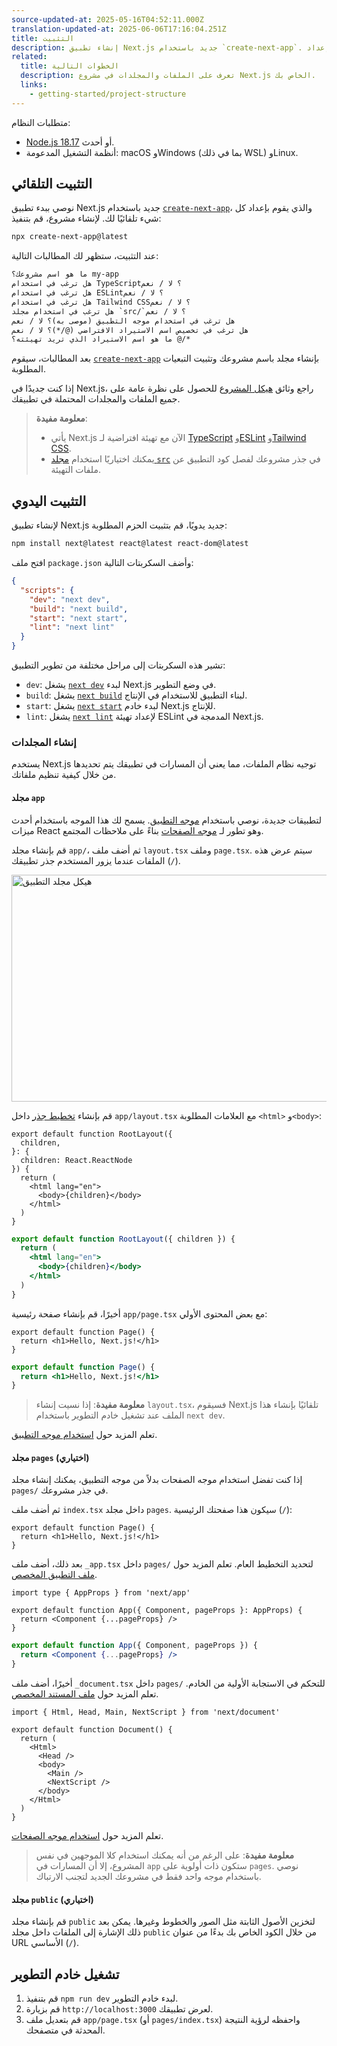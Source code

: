```yaml
---
source-updated-at: 2025-05-16T04:52:11.000Z
translation-updated-at: 2025-06-06T17:16:04.251Z
title: التثبيت
description: إنشاء تطبيق Next.js جديد باستخدام `create-next-app`. إعداد TypeScript والأنماط وتهيئة ملف `next.config.js`.
related:
  title: الخطوات التالية
  description: تعرف على الملفات والمجلدات في مشروع Next.js الخاص بك.
  links:
    - getting-started/project-structure
---
```


متطلبات النظام:

- [Node.js 18.17](https://nodejs.org/) أو أحدث.
- أنظمة التشغيل المدعومة: macOS وWindows (بما في ذلك WSL) وLinux.

## التثبيت التلقائي

نوصي ببدء تطبيق Next.js جديد باستخدام [`create-next-app`](/docs/app/api-reference/cli/create-next-app)، والذي يقوم بإعداد كل شيء تلقائيًا لك. لإنشاء مشروع، قم بتنفيذ:

```bash filename="Terminal"
npx create-next-app@latest
```

عند التثبيت، ستظهر لك المطالبات التالية:

```txt filename="Terminal"
ما هو اسم مشروعك؟ my-app
هل ترغب في استخدام TypeScript؟ لا / نعم
هل ترغب في استخدام ESLint؟ لا / نعم
هل ترغب في استخدام Tailwind CSS؟ لا / نعم
هل ترغب في استخدام مجلد `src/`؟ لا / نعم
هل ترغب في استخدام موجه التطبيق (موصى به)؟ لا / نعم
هل ترغب في تخصيص اسم الاستيراد الافتراضي (@/*)؟ لا / نعم
ما هو اسم الاستيراد الذي تريد تهيئته؟ @/*
```

بعد المطالبات، سيقوم [`create-next-app`](/docs/app/api-reference/cli/create-next-app) بإنشاء مجلد باسم مشروعك وتثبيت التبعيات المطلوبة.

إذا كنت جديدًا في Next.js، راجع وثائق [هيكل المشروع](/docs/getting-started/project-structure) للحصول على نظرة عامة على جميع الملفات والمجلدات المحتملة في تطبيقك.

> **معلومة مفيدة**:
>
> - يأتي Next.js الآن مع تهيئة افتراضية لـ [TypeScript](/docs/app/building-your-application/configuring/typescript) و[ESLint](/docs/app/building-your-application/configuring/eslint) و[Tailwind CSS](/docs/app/building-your-application/styling/tailwind-css).
> - يمكنك اختياريًا استخدام [مجلد `src`](/docs/app/building-your-application/configuring/src-directory) في جذر مشروعك لفصل كود التطبيق عن ملفات التهيئة.

## التثبيت اليدوي

لإنشاء تطبيق Next.js جديد يدويًا، قم بتثبيت الحزم المطلوبة:

```bash filename="Terminal"
npm install next@latest react@latest react-dom@latest
```

افتح ملف `package.json` وأضف السكربتات التالية:

```json filename="package.json"
{
  "scripts": {
    "dev": "next dev",
    "build": "next build",
    "start": "next start",
    "lint": "next lint"
  }
}
```

تشير هذه السكربتات إلى مراحل مختلفة من تطوير التطبيق:

- `dev`: يشغل [`next dev`](/docs/app/api-reference/cli/next#next-dev-options) لبدء Next.js في وضع التطوير.
- `build`: يشغل [`next build`](/docs/app/api-reference/cli/next#next-build-options) لبناء التطبيق للاستخدام في الإنتاج.
- `start`: يشغل [`next start`](/docs/app/api-reference/cli/next#next-start-options) لبدء خادم Next.js للإنتاج.
- `lint`: يشغل [`next lint`](/docs/app/api-reference/cli/next#next-lint-options) لإعداد تهيئة ESLint المدمجة في Next.js.

### إنشاء المجلدات

يستخدم Next.js توجيه نظام الملفات، مما يعني أن المسارات في تطبيقك يتم تحديدها من خلال كيفية تنظيم ملفاتك.

#### مجلد `app`

لتطبيقات جديدة، نوصي باستخدام [موجه التطبيق](/docs/app). يسمح لك هذا الموجه باستخدام أحدث ميزات React وهو تطور لـ [موجه الصفحات](/docs/pages) بناءً على ملاحظات المجتمع.

قم بإنشاء مجلد `app/`، ثم أضف ملف `layout.tsx` وملف `page.tsx`. سيتم عرض هذه الملفات عندما يزور المستخدم جذر تطبيقك (`/`).

<Image
  alt="هيكل مجلد التطبيق"
  srcLight="/docs/light/app-getting-started.png"
  srcDark="/docs/dark/app-getting-started.png"
  width="1600"
  height="363"
/>

قم بإنشاء [تخطيط جذر](/docs/app/building-your-application/routing/pages-and-layouts#root-layout-required) داخل `app/layout.tsx` مع العلامات المطلوبة `<html>` و`<body>`:

```tsx filename="app/layout.tsx" switcher
export default function RootLayout({
  children,
}: {
  children: React.ReactNode
}) {
  return (
    <html lang="en">
      <body>{children}</body>
    </html>
  )
}
```

```jsx filename="app/layout.js" switcher
export default function RootLayout({ children }) {
  return (
    <html lang="en">
      <body>{children}</body>
    </html>
  )
}
```

أخيرًا، قم بإنشاء صفحة رئيسية `app/page.tsx` مع بعض المحتوى الأولي:

```tsx filename="app/page.tsx" switcher
export default function Page() {
  return <h1>Hello, Next.js!</h1>
}
```

```jsx filename="app/page.js" switcher
export default function Page() {
  return <h1>Hello, Next.js!</h1>
}
```

> **معلومة مفيدة**: إذا نسيت إنشاء `layout.tsx`، فسيقوم Next.js تلقائيًا بإنشاء هذا الملف عند تشغيل خادم التطوير باستخدام `next dev`.

تعلم المزيد حول [استخدام موجه التطبيق](/docs/app/building-your-application/routing/defining-routes).

#### مجلد `pages` (اختياري)

إذا كنت تفضل استخدام موجه الصفحات بدلاً من موجه التطبيق، يمكنك إنشاء مجلد `pages/` في جذر مشروعك.

ثم أضف ملف `index.tsx` داخل مجلد `pages`. سيكون هذا صفحتك الرئيسية (`/`):

```tsx filename="pages/index.tsx" switcher
export default function Page() {
  return <h1>Hello, Next.js!</h1>
}
```

بعد ذلك، أضف ملف `_app.tsx` داخل `pages/` لتحديد التخطيط العام. تعلم المزيد حول [ملف التطبيق المخصص](/docs/pages/building-your-application/routing/custom-app).

```tsx filename="pages/_app.tsx" switcher
import type { AppProps } from 'next/app'

export default function App({ Component, pageProps }: AppProps) {
  return <Component {...pageProps} />
}
```

```jsx filename="pages/_app.js" switcher
export default function App({ Component, pageProps }) {
  return <Component {...pageProps} />
}
```

أخيرًا، أضف ملف `_document.tsx` داخل `pages/` للتحكم في الاستجابة الأولية من الخادم. تعلم المزيد حول [ملف المستند المخصص](/docs/pages/building-your-application/routing/custom-document).

```tsx filename="pages/_document.tsx" switcher
import { Html, Head, Main, NextScript } from 'next/document'

export default function Document() {
  return (
    <Html>
      <Head />
      <body>
        <Main />
        <NextScript />
      </body>
    </Html>
  )
}
```

تعلم المزيد حول [استخدام موجه الصفحات](/docs/pages/building-your-application/routing/pages-and-layouts).

> **معلومة مفيدة**: على الرغم من أنه يمكنك استخدام كلا الموجهين في نفس المشروع، إلا أن المسارات في `app` ستكون ذات أولوية على `pages`. نوصي باستخدام موجه واحد فقط في مشروعك الجديد لتجنب الارتباك.

#### مجلد `public` (اختياري)

قم بإنشاء مجلد `public` لتخزين الأصول الثابتة مثل الصور والخطوط وغيرها. يمكن بعد ذلك الإشارة إلى الملفات داخل مجلد `public` من خلال الكود الخاص بك بدءًا من عنوان URL الأساسي (`/`).

## تشغيل خادم التطوير

1. قم بتنفيذ `npm run dev` لبدء خادم التطوير.
2. قم بزيارة `http://localhost:3000` لعرض تطبيقك.
3. قم بتعديل ملف `app/page.tsx` (أو `pages/index.tsx`) واحفظه لرؤية النتيجة المحدثة في متصفحك.